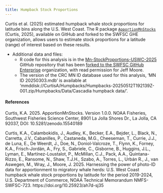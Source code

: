 ```yaml
---
title: Humpback Stock Proportions
---
```


Curtis et al. (2025) estimated humpback whale stock proportions for latitude bins along the U.S. West Coast. The R package [`ApportionMnStocks`](https://github.com/kacurtis/ApportionMnStocks) (Curtis, 2025), available on GitHub and forked to the SWFSC GHE organization, allows users to estimate stock proportions for a latitude (range) of interest based on these results. 

* Additional data and files:
    + R code for this analysis is in the [Mn-StockProportions-USWC-2025](https://github.com/kacurtis/Mn-StockProportions-USWC-2025) GitHub repository that has been [forked to the SWFSC GitHub Enterprise](https://github.com/SWFSC/Mn-StockProportions-USWC-2025) organization, with read permission for Jeff Moore.
    + The version of the CRC MN ID database used for this analysis, 'MN ID 20250303.mdb' is available at 'mmddisk://CurtisA/Humpbacks/Humpbacks-20250512T192139Z-001.zip/Humpbacks/Data/Cascadia humpback data/'. 

#### References

Curtis, K.A. 2025. ApportionMnStocks. Version 1.0.0. NOAA Fisheries, Southwest Fisheries Science Center, 8901 La Jolla Shores Dr., La Jolla, CA 92037, DOI: 10.5281/zenodo.15540189

Curtis, K.A., Calambokidis, J., Audley, K., Becker, E.A., Bejder, L., Black, N., Carretta, J.V., Cabanilles, P., Castaneda, M.G., Cheeseman, T., Currie, J.J., de Luna, E., De Weerdt, J., Doe, N., Doniol-Valcroze, T., Flynn, K., Forney, K.A., Frisch-Jordán, A., Fry, S., Gabriele, C., Gisborne, B., Huggins, J.L., Lyman, E., Martínez-Loustalot, P., McMillan, C.J., Pack, A.A., Quintana-Rizzo, E., Ransome, N., Shaw, T.J.H., Szabo, A., Torres, L., Urbán R., J., van Aswegen, M., Wray, J., Moore, J. 2025. Harnessing the power of photo-ID data for apportionment to migratory whale herds: U.S. West Coast humpback whale stock proportions by latitude for the period 2019-2024, U.S. Department of Commerce, NOAA Technical Memorandum NMFS-SWFSC-723. https://doi.org/10.25923/ah7d-sj35